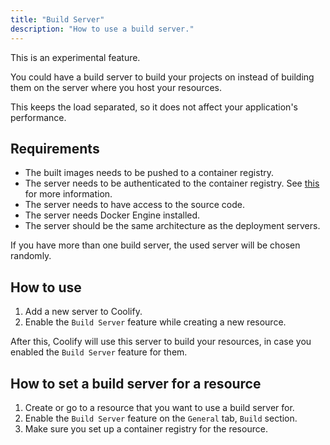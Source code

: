 ```yaml
---
title: "Build Server"
description: "How to use a build server."
---
```


<Warning>
This is an experimental feature.
</Warning>

You could have a build server to build your projects on instead of building them on the server where you host your resources.

This keeps the load separated, so it does not affect your application's performance.

## Requirements
- The built images needs to be pushed to a container registry.
- The server needs to be authenticated to the container registry. See [this](../docker/registry) for more information.
- The server needs to have access to the source code.
- The server needs Docker Engine installed.
- The server should be the same architecture as the deployment servers.

If you have more than one build server, the used server will be chosen randomly.

## How to use
1. Add a new server to Coolify.
2. Enable the `Build Server` feature while creating a new resource.

After this, Coolify will use this server to build your resources, in case you enabled the `Build Server` feature for them.

## How to set a build server for a resource
1. Create or go to a resource that you want to use a build server for.
2. Enable the `Build Server` feature on the `General` tab, `Build` section.
3. Make sure you set up a container registry for the resource.